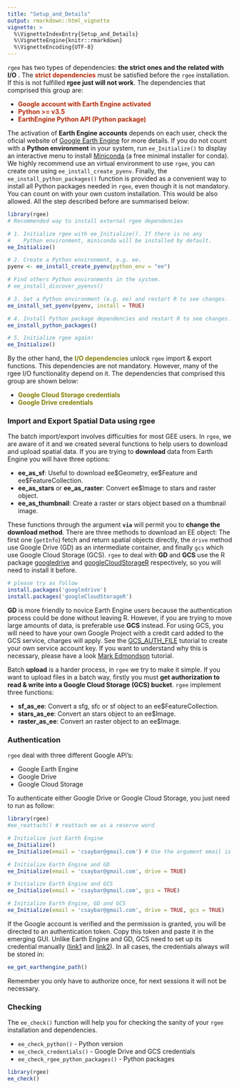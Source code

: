 ```yaml
---
title: "Setup_and_Details"
output: rmarkdown::html_vignette
vignette: >
  %\VignetteIndexEntry{Setup_and_Details}
  %\VignetteEngine{knitr::rmarkdown}
  %\VignetteEncoding{UTF-8}
---
```


`rgee` has two types of dependencies: **the strict ones and the related with I/O** . The <span
style="color:#b52b09">**strict dependencies**</span> must be
satisfied before the `rgee` installation. If this is not fulfilled
**rgee just will not work**. The dependencies that comprised this group
are:

-   <span style="color:#b52b09"><b> Google account with Earth Engine
    activated </b></span>
-   <span style="color:#b52b09"><b> Python >= v3.5 </b></span>
-   <span style="color:#b52b09"><b> EarthEngine Python API (Python package) </b></span>

The activation of **Earth Engine accounts** depends on each user, check
the oficial website of [Google Earth
Engine](https://earthengine.google.com/) for more details. If you do not
count with a **Python environment** in your system, run
`ee_Initialize()` to display an interactive menu to install
[Miniconda](https://docs.conda.io/en/latest/miniconda.html) (a free
minimal installer for conda). We highly recommend use an virtual
environment to use `rgee`, you can create one using `ee_install_create_pyenv`.
Finally, the `ee_install_python_packages()` function is provided as a
convenient way to install all Python packages needed in `rgee`, even
though it is not mandatory. You can count on with your own custom
installation. This would be also allowed. All the step described before are
summarised below:

``` r
library(rgee)
# Recommended way to install external rgee dependencies 

# 1. Initialize rgee with ee_Initialize(). If there is no any
#    Python environment, miniconda will be installed by default.
ee_Initialize()

# 2. Create a Python environment, e.g. ee.
pyenv <- ee_install_create_pyenv(python_env = "ee")

# Find others Python environments in the system.
# ee_install_discover_pyenvs()

# 3. Set a Python environment (e.g. ee) and restart R to see changes.
ee_install_set_pyenv(pyenv, install = TRUE)

# 4. Install Python package dependencies and restart R to see changes.
ee_install_python_packages()

# 5. Initialize rgee again!
ee_Initialize()
```

By the other hand, the  <span style="color:#857e04"><b>I/O dependencies</b></span> unlock `rgee`
import & export functions. This dependencies are not mandatory. However,
many of the rgee I/O functionality depend on it. The dependencies that
comprised this group are shown below:

-   <span style="color:#857e04">**Google Cloud Storage
    credentials**</span>
-   <span style="color:#857e04">**Google Drive credentials**</span>

### Import and Export Spatial Data using rgee

The batch import/export involves difficulties for most GEE users. In
`rgee`, we are aware of it and we created several functions to help
users to download and upload spatial data. If you are trying to
**download** data from Earth Engine you will have three options:

-   **ee\_as\_sf**: Useful to download ee\$Geometry, ee\$Feature and ee\$FeatureCollection.
-   **ee\_as\_stars** or **ee\_as\_raster**: Convert ee$Image to stars and raster object.
-   **ee\_as\_thumbnail**: Create a raster or stars object based on a
    thumbnail image.

These functions through the argument **`via`** will permit you to
**change the download method**. There are three methods to download an
EE object: The first one (`getInfo`) fetch and return spatial objects directly,
the `drive` method use Google Drive (GD) as an intermediate
container, and finally `gcs` which use Google Cloud Storage (GCS).
`rgee` to deal with **GD** and **GCS** use the R package
[googledrive](https://googledrive.tidyverse.org/) and
[googleCloudStorageR](http://code.markedmondson.me/googleCloudStorageR/)
respectively, so you will need to install it before.

``` r
# please try as follow
install.packages('googledrive')
install.packages('googleCloudStorageR')
```

**GD** is more friendly to novice Earth Engine users because the
authentication process could be done without leaving R. However, if you
are trying to move large amounts of data, is preferable use **GCS** instead. For using GCS, you will
need to have your own Google Project with a credit card added to the GCS service, charges will apply. See the
[GCS\_AUTH\_FILE](https://github.com/csaybar/GCS_AUTH_FILE.json)
tutorial to create your own service account key. If you want to
understand why this is necessary, please have a look [Mark
Edmondson](http://code.markedmondson.me/googleCloudStorageR/articles/googleCloudStorageR.html)
tutorial.

Batch **upload** is a harder process, in `rgee` we try to make it
simple. If you want to upload files in a batch way, firstly you must
**get authorization to read & write into a Google Cloud Storage (GCS)
bucket**. `rgee` implement three functions:

-   **sf\_as\_ee**: Convert a sfg, sfc or sf object to an ee$FeatureCollection.
-   **stars\_as\_ee**: Convert an stars object to an ee$Image.
-   **raster\_as\_ee**: Convert an raster object to an ee$Image.

### Authentication

`rgee` deal with three different Google API’s:

-   Google Earth Engine
-   Google Drive
-   Google Cloud Storage

To authenticate either Google Drive or Google Cloud Storage, you just
need to run as follow:

``` r
library(rgee)
#ee_reattach() # reattach ee as a reserve word

# Initialize just Earth Engine
ee_Initialize()
ee_Initialize(email = 'csaybar@gmail.com') # Use the argument email is not mandatory

# Initialize Earth Engine and GD
ee_Initialize(email = 'csaybar@gmail.com', drive = TRUE)

# Initialize Earth Engine and GCS
ee_Initialize(email = 'csaybar@gmail.com', gcs = TRUE)

# Initialize Earth Engine, GD and GCS
ee_Initialize(email = 'csaybar@gmail.com', drive = TRUE, gcs = TRUE)
```

If the Google account is verified and the permission is granted, you
will be directed to an authentication token. Copy this token and paste
it in the emerging GUI. Unlike Earth Engine and GD, GCS need to set up its credential manually ([link1](http://code.markedmondson.me/googleCloudStorageR/articles/googleCloudStorageR.html) and [link2](https://github.com/csaybar/GCS_AUTH_FILE.json)). In all cases, the credentials always will be stored in: 

``` r
ee_get_earthengine_path()
```
Remember you only have to authorize once, for next sessions it will not be necessary.

### Checking

The `ee_check()` function will help you for checking the sanity of your 
`rgee` installation and dependencies. 

-   `ee_check_python()` - Python version
-   `ee_check_credentials()` - Google Drive and GCS credentials
-   `ee_check_rgee_python_packages()` - Python packages


``` r
library(rgee)
ee_check()
```
